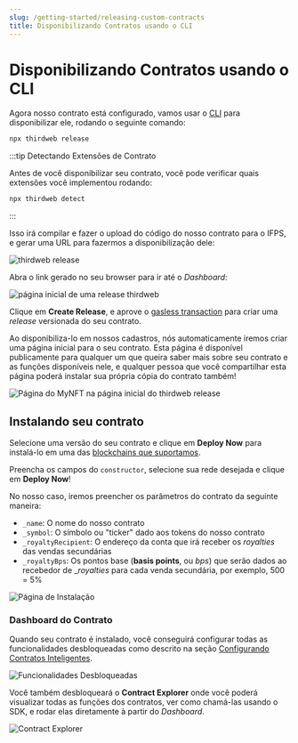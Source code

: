 ```yaml
---
slug: /getting-started/releasing-custom-contracts
title: Disponibilizando Contratos usando o CLI
---
```



# Disponibilizando Contratos usando o CLI

Agora nosso contrato está configurado, vamos usar o [CLI](https://github.com/thirdweb-dev/thirdweb-cli) para disponibilizar ele, rodando o seguinte comando:

```bash
npx thirdweb release
```

:::tip Detectando Extensões de Contrato

Antes de você disponibilizar seu contrato, você pode verificar quais extensões você implementou rodando:

```bash
npx thirdweb detect
```

:::

Isso irá compilar e fazer o upload do código do nosso contrato para o IFPS, e gerar uma URL para fazermos a disponibilização dele:

![thirdweb release](./assets/npx-thirdweb-release.png)

Abra o link gerado no seu browser para ir até o _Dashboard_:

![página inicial de uma release thirdweb](./assets/thirdweb-release-info.png)

Clique em **Create Release**, e aprove o [gasless transaction](/sdk/advanced-features/gasless-transactions) para criar uma
_release_ versionada do seu contrato.

Ao disponibiliza-lo em nossos cadastros, nós automaticamente iremos criar uma página inicial para o seu contrato.
Esta página é disponível publicamente para qualquer um que queira saber mais sobre seu contrato e as funções disponíveis nele, e
qualquer pessoa que você compartilhar esta página poderá instalar sua própria cópia do contrato também!

![Página do MyNFT na página inicial do thirdweb release](./assets/npx-thirdweb-release-my-page.png)

## Instalando seu contrato

Selecione uma versão do seu contrato e clique em **Deploy Now** para instalá-lo em uma das [blockchains que suportamos](https://blog.thirdweb.com/guides/which-network-should-you-use).

Preencha os campos do `constructor`, selecione sua rede desejada e clique em **Deploy Now**!

No nosso caso, iremos preencher os parâmetros do contrato da seguinte maneira:

- `_name`: O nome do nosso contrato
- `_symbol`: O símbolo ou "ticker" dado aos tokens do nosso contrato
- `_royaltyRecipient`: O endereço da conta que irá receber os _royalties_ das vendas secundárias
- `_royaltyBps`: Os pontos base (**basis points**, ou _bps_) que serão dados ao recebedor de __royalties_ para cada venda secundária, por exemplo, 500 = 5%

![Página de Instalação](./assets/deploy-page.png)

### Dashboard do Contrato

Quando seu contrato é instalado, você conseguirá configurar todas as
funcionalidades desbloqueadas como descrito na seção [Configurando Contratos Inteligentes](/getting-started/configuring-contracts).

![Funcionalidades Desbloqueadas](./assets/unlocked-features.png)

Você também desbloqueará o **Contract Explorer** onde você poderá visualizar todas as funções dos contratos, ver como chamá-las usando o SDK, e rodar elas diretamente à partir do _Dashboard_.

![Contract Explorer](./assets/contract-explorer.png)
